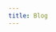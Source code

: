 ```yaml
---
title: Blog
---
```


<Title
    title="Let's Talk"
    subtitle="Mail K16E!"
    flipped={ true }
    swapped={ false }
    centered={ false }
/>